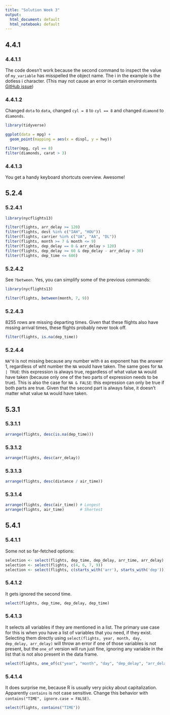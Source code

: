 ```yaml
---
title: "Solution Week 3"
output:
  html_document: default
  html_notebook: default
---
```


## 4.4.1

### 4.4.1.1

The code doesn't work because the second command to inspect the value of ```my_variable``` has misspelled the object name. The i in the example is the dotless i character. (This may not cause an error in certain environments [GitHub issue](https://github.com/hadley/r4ds/issues/605))

### 4.4.1.2

Changed ```dota``` to ```data```, changed ```cyl = 8``` to ```cyl == 8``` and changed ```diamond``` to ```diamonds```.

```r
library(tidyverse)

ggplot(data = mpg) + 
  geom_point(mapping = aes(x = displ, y = hwy))

filter(mpg, cyl == 8)
filter(diamonds, carat > 3)
```

### 4.4.1.3

You get a handy keyboard shortcuts overview. Awesome!

## 5.2.4

### 5.2.4.1

```r
library(nycflights13)

filter(flights, arr_delay >= 120)
filter(flights, dest %in% c("IAH", "HOU"))
filter(flights, carrier %in% c("UA", "AA", "DL"))
filter(flights, month >= 7 & month <= 9)
filter(flights, dep_delay == 0 & arr_delay > 120)
filter(flights, dep_delay >= 60 & dep_delay - arr_delay > 30)
filter(flights, dep_time <= 600)
```

### 5.2.4.2

See ```?between```. Yes, you can simplify some of the previous commands:

```r
library(nycflights13)

filter(flights, between(month, 7, 9))
```

### 5.2.4.3

8255 rows are missing departing times. Given that these flights also have mssing arrival times, these flights probably never took off.

```r
filter(flights, is.na(dep_time))
```

### 5.2.4.4

```NA^0``` is not missing because any number with ```0``` as exponent has the answer 1, regardless of wht number the ```NA``` would have taken. The same goes for ```NA | TRUE```: this expression is always true, regardless of what value ```NA``` would have taken (because only one of the two parts of expression needs to be true). This is also the case for ```NA & FALSE```: this expression can only be true if both parts are true. Given that the second part is always false, it doesn't matter what value ```NA``` would have taken.

## 5.3.1

### 5.3.1.1

```r
arrange(flights, desc(is.na(dep_time)))
```

### 5.3.1.2

```r
arrange(flights, desc(arr_delay))
```

### 5.3.1.3
```r
arrange(flights, desc(distance / air_time))
```

### 5.3.1.4

```r
arrange(flights, desc(air_time)) # Longest
arrange(flights, air_time)       # Shortest
```

## 5.4.1

### 5.4.1.1

Some not so far-fetched options:
```r
selection <- select(flights, dep_time, dep_delay, arr_time, arr_delay)
selection <- select(flights, c(4, 6, 7, 9))
selection <- select(flights, c(starts_with('arr'), starts_with('dep')))
```

### 5.4.1.2

It gets ignored the second time.

```r
select(flights, dep_time, dep_delay, dep_time)
```

### 5.4.1.3

It selects all variables if they are mentioned in a list. The primary use case for this is when you have a list of variables that you need, if they exist. Selecting them directly using ```select(flights, year, month, day, dep_delay, arr_delay)``` will throw an error if one of those variables is not present, but the ```one_of``` version will run just fine, ignoring any variable in the list that is not also present in the data frame.

```r
select(flights, one_of(c("year", "month", "day", "dep_delay", "arr_delay")))
```

### 5.4.1.4

It does surprise me, because R is usually very picky about capitalization. Apparently ```contains``` is not case sensitive. Change this behavior with ```contains("TIME", ignore.case = FALSE)```.

```r
select(flights, contains("TIME"))
```
